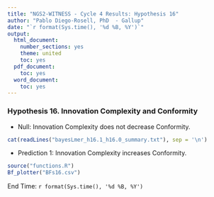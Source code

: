 ---
title: "NGS2-WITNESS - Cycle 4 Results: Hypothesis 16"
author: "Pablo Diego-Rosell, PhD  - Gallup"
date: "`r format(Sys.time(), '%d %B, %Y')`"
output:
  html_document:
    number_sections: yes
    theme: united
    toc: yes
  pdf_document:
    toc: yes
  word_document:
    toc: yes
---

### Hypothesis 16. Innovation Complexity and Conformity

- Null: Innovation Complexity does not decrease Conformity. 

```{r comment=''}
cat(readLines("bayesLmer_h16.1_h16.0_summary.txt"), sep = '\n')
```
- Prediction 1: Innovation Complexity increases Conformity.

```{r, fig.hold='hold', out.width = "50%"}
source("functions.R")
Bf_plotter("BFs16.csv")
```
End Time: `r format(Sys.time(), '%d %B, %Y')`

<br />
<br />
<br />
